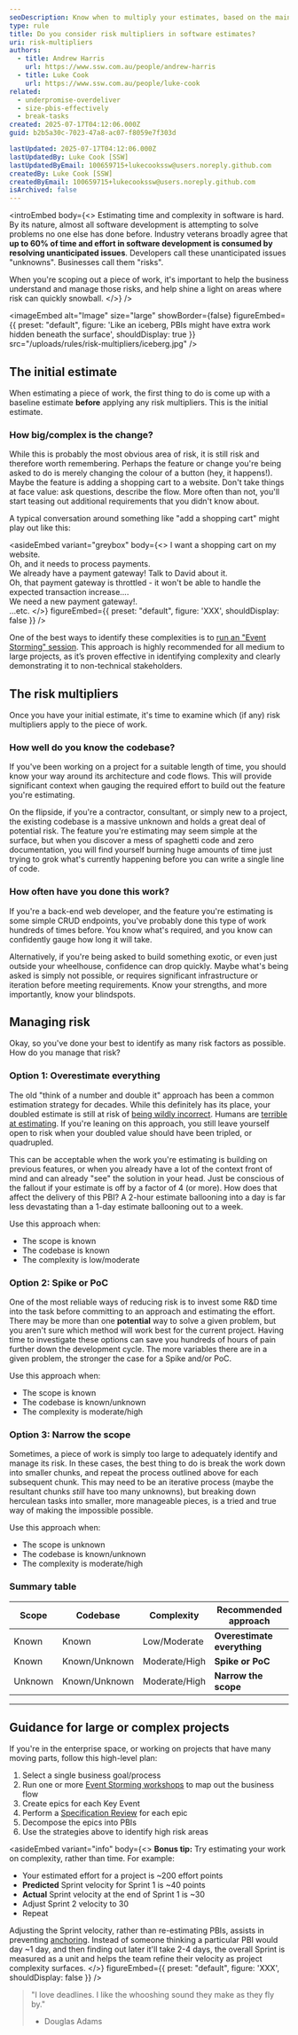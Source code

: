 ```yaml
---
seoDescription: Know when to multiply your estimates, based on the main risk factors
type: rule
title: Do you consider risk multipliers in software estimates?
uri: risk-multipliers
authors:
  - title: Andrew Harris
    url: https://www.ssw.com.au/people/andrew-harris
  - title: Luke Cook
    url: https://www.ssw.com.au/people/luke-cook
related:
  - underpromise-overdeliver
  - size-pbis-effectively
  - break-tasks
created: 2025-07-17T04:12:06.000Z
guid: b2b5a30c-7023-47a8-ac07-f8059e7f303d

lastUpdated: 2025-07-17T04:12:06.000Z
lastUpdatedBy: Luke Cook [SSW]
lastUpdatedByEmail: 100659715+lukecookssw@users.noreply.github.com
createdBy: Luke Cook [SSW]
createdByEmail: 100659715+lukecookssw@users.noreply.github.com
isArchived: false
---
```


<introEmbed
  body={<>
Estimating time and complexity in software is hard. By its nature, almost all software development is attempting to solve problems no one else has done before. Industry veterans broadly agree that **up to 60% of time and effort in software development is consumed by resolving unanticipated issues**. Developers call these unanticipated issues "unknowns". Businesses call them "risks".

When you're scoping out a piece of work, it's important to help the business understand and manage those risks, and help shine a light on areas where risk can quickly snowball.
  </>}
/>

<imageEmbed
  alt="Image"
  size="large"
  showBorder={false}
  figureEmbed={{
    preset: "default",
    figure: 'Like an iceberg, PBIs might have extra work hidden beneath the surface',
    shouldDisplay: true
  }}
  src="/uploads/rules/risk-multipliers/iceberg.jpg"
/>

## The initial estimate

When estimating a piece of work, the first thing to do is come up with a baseline estimate **before** applying any risk multipliers. This is the initial estimate.

### How big/complex is the change?

While this is probably the most obvious area of risk, it is still risk and therefore worth remembering. Perhaps the feature or change you're being asked to do is merely changing the colour of a button (hey, it happens!). Maybe the feature is adding a shopping cart to a website. Don't take things at face value: ask questions, describe the flow. More often than not, you'll start teasing out additional requirements that you didn't know about.

A typical conversation around something like "add a shopping cart" might play out like this:

<asideEmbed
  variant="greybox"
  body={<>
    I want a shopping cart on my website.\
Oh, and it needs to process payments.\
We already have a payment gateway! Talk to David about it.\
Oh, that payment gateway is throttled - it won't be able to handle the expected transaction increase....\
We need a new payment gateway!.\
...etc.
  </>}
  figureEmbed={{
    preset: "default",
    figure: 'XXX',
    shouldDisplay: false
  }}
/>

One of the best ways to identify these complexities is to [run an "Event Storming" session](/event-storming). This approach is highly recommended for all medium to large projects, as it’s proven effective in identifying complexity and clearly demonstrating it to non-technical stakeholders.

## The risk multipliers

Once you have your initial estimate, it's time to examine which (if any) risk multipliers apply to the piece of work.

### How well do you know the codebase?

If you've been working on a project for a suitable length of time, you should know your way around its architecture and code flows. This will provide significant context when gauging the required effort to build out the feature you're estimating.

On the flipside, if you're a contractor, consultant, or simply new to a project, the existing codebase is a massive unknown and holds a great deal of potential risk. The feature you're estimating may seem simple at the surface, but when you discover a mess of spaghetti code and zero documentation, you will find yourself burning huge amounts of time just trying to grok what's currently happening before you can write a single line of code.

### How often have you done this work?

If you're a back-end web developer, and the feature you're estimating is some simple CRUD endpoints, you've probably done this type of work hundreds of times before. You know what's required, and you know can confidently gauge how long it will take.

Alternatively, if you're being asked to build something exotic, or even just outside your wheelhouse, confidence can drop quickly. Maybe what's being asked is simply not possible, or requires significant infrastructure or iteration before meeting requirements. Know your strengths, and more importantly, know your blindspots.

## Managing risk

Okay, so you've done your best to identify as many risk factors as possible. How do you manage that risk?

### Option 1: Overestimate everything

The old "think of a number and double it" approach has been a common estimation strategy for decades. While this definitely has its place, your doubled estimate is still at risk of [being wildly incorrect](https://en.wikipedia.org/wiki/Hofstadter%27s_law). Humans are [terrible at estimating](https://en.wikipedia.org/wiki/Planning_fallacy). If you're leaning on this approach, you still leave yourself open to risk when your doubled value should have been tripled, or quadrupled.

This can be acceptable when the work you're estimating is building on previous features, or when you already have a lot of the context front of mind and can already "see" the solution in your head. Just be conscious of the fallout if your estimate is off by a factor of 4 (or more). How does that affect the delivery of this PBI? A 2-hour estimate ballooning into a day is far less devastating than a 1-day estimate ballooning out to a week.

Use this approach when:

* The scope is known
* The codebase is known
* The complexity is low/moderate

### Option 2: Spike or PoC

One of the most reliable ways of reducing risk is to invest some R&D time into the task before committing to an approach and estimating the effort. There may be more than one **potential** way to solve a given problem, but you aren't sure which method will work best for the current project. Having time to investigate these options can save you hundreds of hours of pain further down the development cycle. The more variables there are in a given problem, the stronger the case for a Spike and/or PoC.

Use this approach when:

* The scope is known
* The codebase is known/unknown
* The complexity is moderate/high

### Option 3: Narrow the scope

Sometimes, a piece of work is simply too large to adequately identify and manage its risk. In these cases, the best thing to do is break the work down into smaller chunks, and repeat the process outlined above for each subsequent chunk. This may need to be an iterative process (maybe the resultant chunks *still* have too many unknowns), but breaking down herculean tasks into smaller, more manageable pieces, is a tried and true way of making the impossible possible.

Use this approach when:

* The scope is unknown
* The codebase is known/unknown
* The complexity is moderate/high

### Summary table

| Scope     | Codebase         | Complexity     | Recommended approach |
|-----------|------------------|----------------|----------------------------------|
| Known     | Known            | Low/Moderate   | **Overestimate everything** |
| Known     | Known/Unknown    | Moderate/High  | **Spike or PoC**            |
| Unknown   | Known/Unknown    | Moderate/High  | **Narrow the scope**        |

---

## Guidance for large or complex projects

If you're in the enterprise space, or working on projects that have many moving parts, follow this high-level plan:

1. Select a single business goal/process
2. Run one or more [Event Storming workshops](/event-storming-workshop) to map out the business flow
3. Create epics for each Key Event
4. Perform a [Specification Review](/what-is-a-spec-review) for each epic
5. Decompose the epics into PBIs
6. Use the strategies above to identify high risk areas

<asideEmbed
  variant="info"
  body={<>
    **Bonus tip:** Try estimating your work on complexity, rather than time. For example:

* Your estimated effort for a project is ~200 effort points
* **Predicted** Sprint velocity for Sprint 1 is ~40 points
* **Actual** Sprint velocity at the end of Sprint 1 is ~30
* Adjust Sprint 2 velocity to 30
* Repeat

Adjusting the Sprint velocity, rather than re-estimating PBIs, assists in preventing [anchoring](/recognize-anchoring-effects). Instead of someone thinking a particular PBI would day ~1 day, and then finding out later it'll take 2-4 days, the overall Sprint is measured as a unit and helps the team refine their velocity as project complexity surfaces.
  </>}
  figureEmbed={{
    preset: "default",
    figure: 'XXX',
    shouldDisplay: false
  }}
/>

> "I love deadlines. I like the whooshing sound they make as they fly by."
>
> * Douglas Adams
